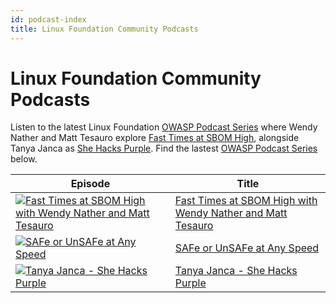 ```yaml
---
id: podcast-index
title: Linux Foundation Community Podcasts
---
```


# Linux Foundation Community Podcasts

Listen to the latest Linux Foundation [OWASP Podcast Series](https://soundcloud.com/owasp-podcast/) where Wendy Nather and Matt Tesauro explore [Fast Times at SBOM High](https://soundcloud.com/owasp-podcast/fast-times-at-sbom-high-with-wendy-nather-and-matt-tesauro), alongside Tanya Janca as [She Hacks Purple](https://soundcloud.com/owasp-podcast/tanya-janca). Find the lastest [OWASP Podcast Series](https://soundcloud.com/owasp-podcast/) below.

| Episode                                                                                                                                                                                                                             | Title                                                                                     |
| ----------------------------------------------------------------------------------------------------------------------------------------------------------------------------------------------------------------------------------- | ----------------------------------------------------------------------------------------- |
| [![Fast Times at SBOM High with Wendy Nather and Matt Tesauro](https://i1.sndcdn.com/artworks-w7oWbUxpTRdyNtXX-KOVXDw-t67x67.jpg)](https://soundcloud.com/owasp-podcast/fast-times-at-sbom-high-with-wendy-nather-and-matt-tesauro) | [Fast Times at SBOM High with Wendy Nather and Matt Tesauro](fast-times-at-sbom-high.mdx) |
| [![SAFe or UnSAFe at Any Speed](https://i1.sndcdn.com/artworks-YZmEbDMcCChMjj6A-IezvvA-t67x67.jpg)](https://soundcloud.com/owasp-podcast/safe-of-unsafe-at-any-speed)                                                               | [SAFe or UnSAFe at Any Speed](fast-times-at-sbom-high.mdx)                                |
| [![Tanya Janca - She Hacks Purple](https://i1.sndcdn.com/artworks-4gWbGDUEBZizgpQ9-YIcfzg-t67x67.jpg)](https://soundcloud.com/owasp-podcast/tanya-janca)                                                                            | [Tanya Janca - She Hacks Purple](https://soundcloud.com/owasp-podcast/tanya-janca)        |

